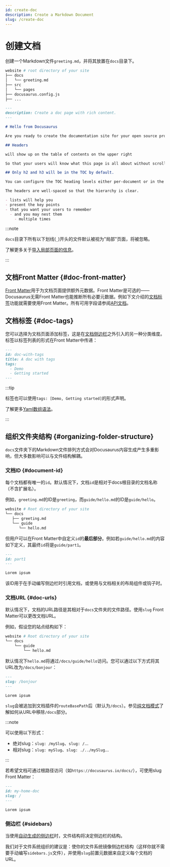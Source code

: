 ```yaml
---
id: create-doc
description: Create a Markdown Document
slug: /create-doc
---
```


# 创建文档

创建一个Markdown文件`greeting.md`，并将其放置在`docs`目录下。

```bash
website # root directory of your site
├── docs
│   └── greeting.md
├── src
│   └── pages
├── docusaurus.config.js
├── ...
```

```md
---
description: Create a doc page with rich content.
---

# Hello from Docusaurus

Are you ready to create the documentation site for your open source project?

## Headers

will show up on the table of contents on the upper right

So that your users will know what this page is all about without scrolling down or even without reading too much.

## Only h2 and h3 will be in the TOC by default.

You can configure the TOC heading levels either per-document or in the theme configuration.

The headers are well-spaced so that the hierarchy is clear.

- lists will help you
- present the key points
- that you want your users to remember
  - and you may nest them
    - multiple times
```

:::note

`docs`目录下所有以下划线(`_`)开头的文件默认被视为"局部"页面，将被忽略。

了解更多关于[导入局部页面的信息](../markdown-features/markdown-features-react.mdx#importing-markdown)。

:::

## 文档Front Matter {#doc-front-matter}

[Front Matter](../markdown-features/markdown-features-intro.mdx#front-matter)用于为文档页面提供额外元数据。Front Matter是可选的——Docusaurus无需Front Matter也能推断所有必要元数据。例如下文介绍的[文档标签](#doc-tags)功能就需要使用Front Matter。所有可用字段请参阅[API文档](../../api/plugins/plugin-content-docs.mdx#markdown-front-matter)。

## 文档标签 {#doc-tags}

您可以选择为文档页面添加标签，这是在[文档侧边栏](./sidebar/index.mdx)之外引入的另一种分类维度。标签以标签列表的形式在Front Matter中传递：

```md "your-doc-page.md"
---
id: doc-with-tags
title: A doc with tags
tags:
  - Demo
  - Getting started
---
```

:::tip

标签也可以使用`tags: [Demo, Getting started]`的形式声明。

了解更多[Yaml数组语法](https://www.w3schools.io/file/yaml-arrays/)。

:::

## 组织文件夹结构 {#organizing-folder-structure}

`docs`文件夹下的Markdown文件排列方式会对Docusaurus内容生成产生多重影响，但大多数影响可以与文件结构解耦。

### 文档ID {#document-id}

每个文档都有唯一的`id`。默认情况下，文档`id`是相对于docs根目录的文档名称（不含扩展名）。

例如，`greeting.md`的ID是`greeting`，而`guide/hello.md`的ID是`guide/hello`。

```bash
website # Root directory of your site
└── docs
   ├── greeting.md
   └── guide
      └── hello.md
```

但用户可以在Front Matter中自定义`id`的**最后部分**。例如若`guide/hello.md`的内容如下定义，其最终`id`将是`guide/part1`。

```md
---
id: part1
---

Lorem ipsum
```

该ID用于在手动编写侧边栏时引用文档，或使用与文档相关的布局组件或钩子时。

### 文档URL {#doc-urls}

默认情况下，文档的URL路径是其相对于`docs`文件夹的文件路径。使用`slug` Front Matter可以更改文档URL。

例如，假设您的站点结构如下：

```bash
website # Root directory of your site
└── docs
    └── guide
        └── hello.md
```

默认情况下`hello.md`将通过`/docs/guide/hello`访问。您可以通过以下方式将其URL改为`/docs/bonjour`：

```md
---
slug: /bonjour
---

Lorem ipsum
```

`slug`会被追加到文档插件的`routeBasePath`后（默认为`/docs`）。参见[纯文档模式](docs-introduction.mdx#docs-only-mode)了解如何从URL中移除`/docs`部分。

:::note

可以使用以下形式：

- 绝对slug：`slug: /mySlug`、`slug: /`...
- 相对slug：`slug: mySlug`、`slug: ./../mySlug`...

:::

若希望文档可通过根路径访问（如`https://docusaurus.io/docs/`），可使用slug Front Matter：

```md
---
id: my-home-doc
slug: /
---

Lorem ipsum
```

### 侧边栏 {#sidebars}

当使用[自动生成的侧边栏](./sidebar/autogenerated.mdx)时，文件结构将决定侧边栏的结构。

我们对于文件系统组织的建议是：使你的文件系统镜像侧边栏结构（这样你就不需要手动编写`sidebars.js`文件），并使用`slug`前置元数据来自定义每个文档的URL。